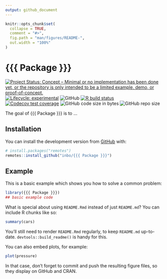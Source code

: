 ```yaml
---
output: github_document
---
```


<!-- README.md is generated from README.Rmd. Please edit that file -->

```r
knitr::opts_chunk$set(
  collapse = TRUE,
  comment = "#>",
  fig.path = "man/figures/README-",
  out.width = "100%"
)
```

# {{{ Package }}}

<!-- badges: start -->
[![Project Status: Concept – Minimal or no implementation has been done yet, or the repository is only intended to be a limited example, demo, or proof-of-concept.](https://www.repostatus.org/badges/latest/concept.svg)](https://www.repostatus.org/#concept)
[![Lifecycle: experimental](https://img.shields.io/badge/lifecycle-experimental-orange.svg)](https://www.tidyverse.org/lifecycle/#experimental)
![GitHub](https://img.shields.io/github/license/inbo/{{{ Package }}})
[![R build status](https://github.com/inbo/{{{ Package }}}/workflows/R-CMD-check/badge.svg)](https://github.com/inbo/{{{ Package }}}/actions)
[![Codecov test coverage](https://codecov.io/gh/inbo/{{{ Package }}}/branch/master/graph/badge.svg)](https://codecov.io/gh/inbo/{{{ Package }}}?branch=master)
![GitHub code size in bytes](https://img.shields.io/github/languages/code-size/inbo/{{{ Package }}}.svg)
![GitHub repo size](https://img.shields.io/github/repo-size/inbo/{{{ Package }}}.svg)
<!-- badges: end -->

The goal of {{{ Package }}} is to ...

## Installation

You can install the development version from [GitHub](https://github.com/) with:

``` r
# install.packages("remotes")
remotes::install_github("inbo/{{{ Package }}}")
```

## Example

This is a basic example which shows you how to solve a common problem:

```r
library({{{ Package }}})
## basic example code
```

What is special about using `README.Rmd` instead of just `README.md`? 
You can include R chunks like so:

```r
summary(cars)
```

You'll still need to render `README.Rmd` regularly, to keep `README.md` up-to-date.
`devtools::build_readme()` is handy for this.

You can also embed plots, for example:

```r
plot(pressure)
```

In that case, don't forget to commit and push the resulting figure files, so they display on GitHub and CRAN.

